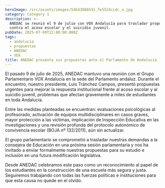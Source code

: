 ```yaml
---
heroImage: /src/assets/images/54643886541_fe5524ccdc_o.jpg
category: Category 1
description: >-
  ANEDAC se reunió el 9 de julio con VOX Andalucía para trasladar propuestas
  contra el acoso escolar y el suicidio juvenil.
pubDate: 2025-07-09T22:00:00.000Z
tags:
  - andalucia
  - propuestas
  - ANEDAC
  - VOX
title: ANEDAC presenta sus propuestas ante el Parlamento de Andalucía
---
```


El pasado 9 de julio de 2025, ANEDAC mantuvo una reunión con el Grupo Parlamentario VOX Andalucía en la sede del Parlamento andaluz. Durante el encuentro, nuestro presidente, Luis Tránchez Campos, presentó propuestas urgentes para mejorar la respuesta institucional frente al acoso escolar y al suicidio juvenil, problemas que afectan gravemente a miles de estudiantes en toda Andalucía.

Entre las medidas planteadas se encuentran: evaluaciones psicológicas al profesorado, activación de equipos multidisciplinares en casos graves, mayor protección a las víctimas, implicación de Inspección Educativa en las investigaciones y una revisión profunda del protocolo autonómico de convivencia escolar (BOJA nº 132/2011), aún sin actualizar.

El grupo parlamentario se comprometió a trasladar nuestras demandas a la consejera de Educación en una próxima sesión parlamentaria y nos ha invitado a enviar formalmente nuestras propuestas para su estudio e inclusión en una futura modificación legislativa.

Desde ANEDAC celebramos este paso como un reconocimiento al papel de los estudiantes en la construcción de una escuela más segura y justa. Seguiremos trabajando con todas las fuerzas políticas e instituciones para que esta causa no quede en el olvido.
